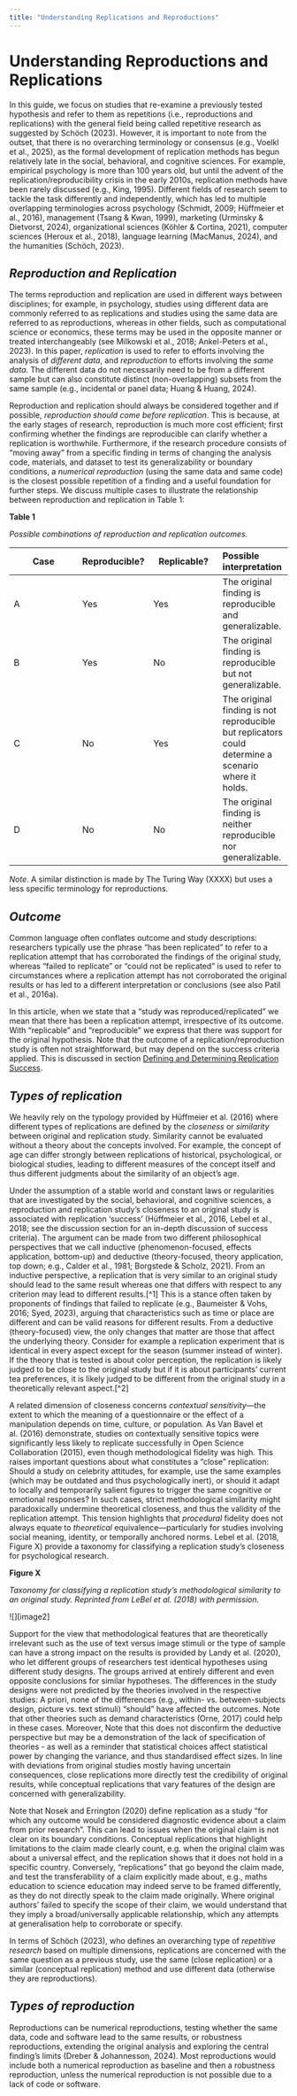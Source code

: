 ```yaml
---
title: "Understanding Replications and Reproductions"
---
```


# Understanding Reproductions and Replications {#understanding-reproductions-and-replications}

In this guide, we focus on studies that re-examine a previously tested hypothesis and refer to them as repetitions 	(i.e., reproductions and replications) with the general field being called repetitive research as suggested by Schöch (2023).  However, it is important to note from the outset, that there is no overarching terminology or consensus (e.g., Voelkl et al., 2025), as the formal development of replication methods has begun relatively late in the social, behavioral, and cognitive sciences. For example, empirical psychology is more than 100 years old, but until the advent of the replication/reproducibility crisis in the early 2010s, replication methods have been rarely discussed (e.g., King, 1995). Different fields of research seem to tackle the task differently and independently, which has led to multiple overlapping terminologies across psychology (Schmidt, 2009; Hüffmeier et al., 2016), management (Tsang & Kwan, 1999), marketing (Urminsky & Dietvorst, 2024), organizational sciences (Köhler & Cortina, 2021), computer sciences (Heroux et al., 2018), language learning (MacManus, 2024), and the humanities (Schöch, 2023). 

## ***Reproduction and Replication*** {#reproduction-and-replication}

The terms reproduction and replication are used in different ways between disciplines; for example, in psychology, studies using different data are commonly referred to as replications and studies using the same data are referred to as reproductions, whereas in other fields, such as computational science or economics, these terms may be used in the opposite manner or treated interchangeably (see Milkowski et al., 2018; Ankel-Peters et al., 2023). In this paper, *replication* is used to refer to efforts involving the analysis of *different data*, and *reproduction* to efforts involving the *same data*. The different data do not necessarily need to be from a different sample but can also constitute distinct (non-overlapping) subsets from the same sample (e.g., incidental or panel data; Huang & Huang, 2024).

Reproduction and replication should always be considered together and if possible, *reproduction should come before replication*. This is because, at the early stages of research, reproduction is much more cost efficient; first confirming whether the findings are reproducible can clarify whether a replication is worthwhile. Furthermore, if the research procedure consists of “moving away” from a specific finding in terms of changing the analysis code, materials, and dataset to test its generalizability or boundary conditions, a *numerical reproduction* (using the same data and same code) is the closest possible repetition of a finding and a useful foundation for further steps. We discuss multiple cases to illustrate the relationship between reproduction and replication in Table 1:

**Table 1** 

*Possible combinations of reproduction and replication outcomes.*

| Case | Reproducible? | Replicable? | Possible interpretation |
| ----- | ----- | ----- | :---- |
| A | Yes | Yes | The original finding is reproducible and generalizable. |
| B | Yes | No | The original finding is reproducible but not generalizable. |
| C | No | Yes | The original finding is not reproducible but replicators could determine a scenario where it holds. |
| D | No | No | The original finding is neither reproducible nor generalizable. |

*Note*. A similar distinction is made by The Turing Way (XXXX) but uses a less specific terminology for reproductions.

## ***Outcome*** {#outcome}

Common language often conflates outcome and study descriptions: researchers typically use the phrase “has been replicated” to refer to a replication attempt that has corroborated the findings of the original study, whereas “failed to replicate” or “could not be replicated” is used to refer to circumstances where a replication attempt has not corroborated the original results or has led to a different interpretation or conclusions (see also Patil et al., 2016a).

In this article, when we state that a “study was reproduced/replicated” we mean that there has been a replication attempt, irrespective of its outcome. With “replicable” and “reproducible” we express that there was support for the original hypothesis. Note that the outcome of a replication/reproduction study is often not straightforward, but may depend on the success criteria applied. This is discussed in section [Defining and Determining Replication Success](#defining-and-determining-replication-success). 

## ***Types of replication*** {#types-of-replication}

We heavily rely on the typology provided by Hüffmeier et al. (2016) where different types of replications are defined by the *closeness* or *similarity* between original and replication study. Similarity cannot be evaluated without a theory about the concepts involved. For example, the concept of age can differ strongly between replications of historical, psychological, or biological studies, leading to different measures of the concept itself and thus different judgments about the similarity of an object’s age. 

Under the assumption of a stable world and constant laws or regularities that are investigated by the social, behavioral, and cognitive sciences, a reproduction and replication study’s closeness to an original study is associated with replication ‘success’ (Hüffmeier et al., 2016, Lebel et al., 2018; see the discussion section for an in-depth discussion of success criteria). The argument can be made from two different philosophical perspectives that we call inductive (phenomenon-focused, effects application, bottom-up) and deductive (theory-focused, theory application, top down; e.g., Calder et al., 1981; Borgstede & Scholz, 2021). From an inductive perspective, a replication that is very similar to an original study should lead to the same result whereas one that differs with respect to any criterion may lead to different results.[^1] This is a stance often taken by proponents of findings that failed to replicate (e.g., Baumeister & Vohs, 2016; Syed, 2023), arguing that characteristics such as time or place are different and can be valid reasons for different results. From a deductive (theory-focused) view, the only changes that matter are those that affect the underlying theory. Consider for example a replication experiment that is identical in every aspect except for the season (summer instead of winter). If the theory that is tested is about color perception, the replication is likely judged to be close to the original study but if it is about participants’ current tea preferences, it is likely judged to be different from the original study in a theoretically relevant aspect.[^2]

A related dimension of closeness concerns *contextual sensitivity*—the extent to which the meaning of a questionnaire or the effect of a manipulation depends on time, culture, or population. As Van Bavel et al. (2016) demonstrate, studies on contextually sensitive topics were significantly less likely to replicate successfully in Open Science Collaboration (2015), even though methodological fidelity was high. This raises important questions about what constitutes a “close” replication: Should a study on celebrity attitudes, for example, use the same examples (which may be outdated and thus psychologically inert), or should it adapt to locally and temporarily salient figures to trigger the same cognitive or emotional responses? In such cases, strict methodological similarity might paradoxically undermine theoretical closeness, and thus the validity of the replication attempt. This tension highlights that *procedural* fidelity does not always equate to *theoretical* equivalence—particularly for studies involving social meaning, identity, or temporally anchored norms. Lebel et al. (2018, Figure X) provide a taxonomy for classifying a replication study’s closeness for psychological research.

**Figure X**

*Taxonomy for classifying a replication study’s methodological similarity to an original study. Reprinted from LeBel et al. (2018) with permission.*

![][image2]

Support for the view that methodological features that are theoretically irrelevant such as the use of text versus image stimuli or the type of sample can have a strong impact on the results is provided by Landy et al. (2020), who let different groups of researchers test identical hypotheses using different study designs. The groups arrived at entirely different and even opposite conclusions for similar hypotheses. The differences in the study designs were not predicted by the theories involved in the respective studies: A priori, none of the differences (e.g., within- vs. between-subjects design, picture vs. text stimuli) “should” have affected the outcomes. Note that other theories such as demand characteristics (Orne, 2017\) could help in these cases. Moreover, Note that this does not disconfirm the deductive perspective but may be a demonstration of the lack of specification of theories \- as well as a reminder that statistical choices affect statistical power by changing the variance, and thus standardised effect sizes. In line with deviations from original studies mostly having uncertain consequences, close replications more directly test the credibility of original results, while conceptual replications that vary features of the design are concerned with generalizability. 

Note that Nosek and Errington (2020) define replication as a study “for which any outcome would be considered diagnostic evidence about a claim from prior research”. This can lead to issues when the original claim is not clear on its boundary conditions. Conceptual replications that highlight limitations to the claim made clearly count, e.g. when the original claim was about a universal effect, and the replication shows that it does not hold in a specific country. Conversely, “replications” that go beyond the claim made, and test the transferability of a claim explicitly made about, e.g., maths education to science education may indeed serve to be framed differently, as they do not directly speak to the claim made originally. Where original authors’ failed to specify the scope of their claim, we would understand that they imply a broad/universally applicable relationship, which any attempts at generalisation help to corroborate or specify. 

In terms of Schöch (2023), who defines an overarching type of *repetitive research* based on multiple dimensions, replications are concerned with the same question as a previous study, use the same (close replication) or a similar (conceptual replication) method and use different data (otherwise they are reproductions).

## ***Types of reproduction*** {#types-of-reproduction}

Reproductions can be numerical reproductions, testing whether the same data, code and software lead to the same results, or robustness reproductions, extending the original analysis and exploring the central finding’s limits (Dreber & Johannesson, 2024). Most reproductions would include both a numerical reproduction as  baseline and then a robustness reproduction, unless the numerical reproduction is not possible due to a lack of code or software.
